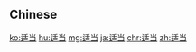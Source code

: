 {{also|適當|適当}}
==Chinese==
{{zh-see|適當}}

[[ko:适当]]
[[hu:适当]]
[[mg:适当]]
[[ja:适当]]
[[chr:适当]]
[[zh:适当]]
